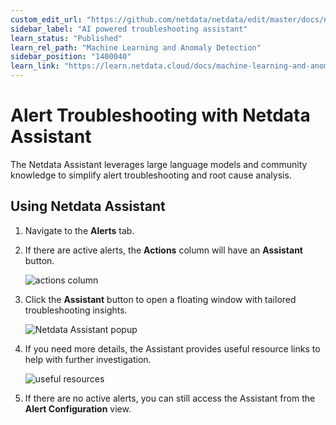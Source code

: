 ```yaml
---
custom_edit_url: "https://github.com/netdata/netdata/edit/master/docs/netdata-assistant.md"
sidebar_label: "AI powered troubleshooting assistant"
learn_status: "Published"
learn_rel_path: "Machine Learning and Anomaly Detection"
sidebar_position: "1400040"
learn_link: "https://learn.netdata.cloud/docs/machine-learning-and-anomaly-detection/ai-powered-troubleshooting-assistant"
---
```


# Alert Troubleshooting with Netdata Assistant

The Netdata Assistant leverages large language models and community knowledge to simplify alert troubleshooting and root cause analysis.

## Using Netdata Assistant

1. Navigate to the **Alerts** tab.
2. If there are active alerts, the **Actions** column will have an **Assistant** button.

   ![actions column](https://github-production-user-asset-6210df.s3.amazonaws.com/24860547/253559075-815ca123-e2b6-4d44-a780-eeee64cca420.png)

3. Click the **Assistant** button to open a floating window with tailored troubleshooting insights.

   ![Netdata Assistant popup](https://github-production-user-asset-6210df.s3.amazonaws.com/24860547/253559645-62850c7b-cd1d-45f2-b2dd-474ecbf2b713.png)

4. If you need more details, the Assistant provides useful resource links to help with further investigation.

   ![useful resources](https://github-production-user-asset-6210df.s3.amazonaws.com/24860547/253560071-e768fa6d-6c9a-4504-bb1f-17d5f4707627.png)

5. If there are no active alerts, you can still access the Assistant from the **Alert Configuration** view.
